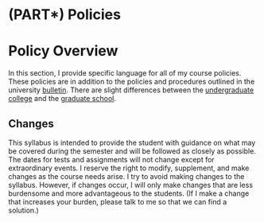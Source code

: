 # (PART\*) Policies {-}


# Policy Overview

In this section, I provide specific language for all of my course policies. These policies are in addition to the policies and procedures outlined in the university [bulletin](https://bulletin.wfu.edu). There are slight differences between the [undergraduate college](https://bulletin.wfu.edu/undergraduate/) and the [graduate school](https://bulletin.wfu.edu/graduate/). 

## Changes

This syllabus is intended to provide the student with guidance on what may be covered during the semester and will be followed as closely as possible. The dates for tests and assignments will not change except for extraordinary events. I reserve the right to modify, supplement, and make changes as the course needs arise. I try to avoid making changes to the syllabus. However, if changes occur, I will only make changes that are less burdensome and more advantageous to the students. (If I make a change that increases your burden, please talk to me so that we can find a solution.)
